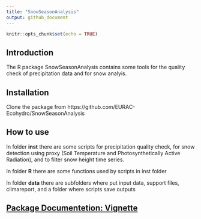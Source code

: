```yaml
---
title: "SnowSeasonAnalysis"
output: github_document
---
```


```r
knitr::opts_chunk$set(echo = TRUE)
```


## Introduction

The R package SnowSeasonAnalysis contains some tools for the quality check of precipitation data and for snow analyis. 


## Installation

Clone the package from https://github.com/EURAC-Ecohydro/SnowSeasonAnalysis

## How to use

In folder **inst** there are some scripts for precipitation quality check, for snow detection using proxy (Soil Temperature and Photosynthetically Active Radiation), and to filter snow height time series.

In folder **R** there are some functions used by scripts in inst folder

In folder **data** there are subfolders where put input data, support files, climareport, and a folder where scripts save outputs

## [Package Documentetion: Vignette](https://github.com/EURAC-Ecohydro/SnowSeasonAnalysis/blob/master/SnowSeasonAnalysis.Rmd)